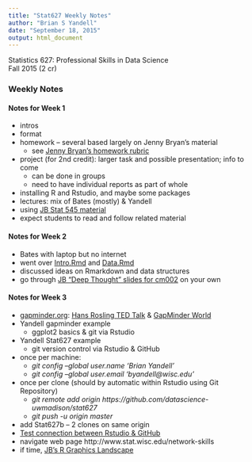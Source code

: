 ```yaml
---
title: "Stat627 Weekly Notes"
author: "Brian S Yandell"
date: "September 18, 2015"
output: html_document
---
```


Statistics 627: Professional Skills in Data Science  
Fall 2015 (2 cr)  

### Weekly Notes

#### Notes for Week 1

* intros
* format
* homework -- several based largely on Jenny Bryan’s material
  + see [Jenny Bryan’s homework rubric](http://stat545-ubc.github.io/peer-review01_marking-rubric.html)
* project (for 2nd credit): larger task and possible presentation; info to come
  + can be done in groups
  + need to have individual reports as part of whole
* installing R and Rstudio, and maybe some packages
* lectures: mix of Bates (mostly) & Yandell
* using [JB Stat 545 material](http://stat545-ubc.github.io/)
* expect students to read and follow related material

#### Notes for Week 2

* Bates with laptop but no internet
* went over [Intro.Rmd](https://github.com/dmbates/stat692/blob/master/Intro.Rmd) and [Data.Rmd](https://github.com/dmbates/stat692/blob/master/Data.Rmd)
* discussed ideas on Rmarkdown and data structures
* go through [JB "Deep Thought" slides for cm002](http://stat545-ubc.github.io/cm002_r-rstudio-intro.html) on your own

#### Notes for Week 3

* [gapminder.org](http://gapminder.org): [Hans Rosling TED Talk](http://www.gapminder.org/videos/ted-us-state-department/) & [GapMinder World](http://www.gapminder.org/world)
* Yandell gapminder example
  + ggplot2 basics & git via Rstudio
* Yandell Stat627 example
  + git version control via Rstudio & GitHub
* once per machine:
  + _git config --global user.name 'Brian Yandell'_
  + _git config --global user.email 'byandell@wisc.edu'_
* once per clone (should by automatic within Rstudio using Git Repository)
  + _git remote add origin https://github.com/datascience-uwmadison/stat627_
  + _git push -u origin master_
* add Stat627b -- 2 clones on same origin
* [Test connection between Rstudio & GitHub](http://stat545-ubc.github.io/git00_index.html)
* navigate web page http://www.stat.wisc.edu/network-skills
* if time, [JB’s R Graphics Landscape](http://stat545-ubc.github.io/cm005_still-data-ggplot2-rmarkdown.html)